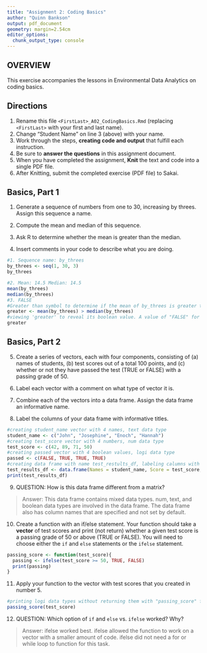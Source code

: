 ```yaml
---
title: "Assignment 2: Coding Basics"
author: "Quinn Bankson"
output: pdf_document
geometry: margin=2.54cm
editor_options: 
  chunk_output_type: console
---
```


## OVERVIEW

This exercise accompanies the lessons in Environmental Data Analytics on coding basics.

## Directions

1.  Rename this file `<FirstLast>_A02_CodingBasics.Rmd` (replacing `<FirstLast>` with your first and last name).
2.  Change "Student Name" on line 3 (above) with your name.
3.  Work through the steps, **creating code and output** that fulfill each instruction.
4.  Be sure to **answer the questions** in this assignment document.
5.  When you have completed the assignment, **Knit** the text and code into a single PDF file.
6.  After Knitting, submit the completed exercise (PDF file) to Sakai.

## Basics, Part 1

1.  Generate a sequence of numbers from one to 30, increasing by threes. Assign this sequence a name.

2.  Compute the mean and median of this sequence.

3.  Ask R to determine whether the mean is greater than the median.

4.  Insert comments in your code to describe what you are doing.

```r
#1. Sequence name: by_threes
by_threes <- seq(1, 30, 3)
by_threes

#2. Mean: 14.5 Median: 14.5
mean(by_threes)
median(by_threes)
#3. FALSE 
#Greater than symbol to determine if the mean of by_threes is greater then the median of by_threes. Arrow to 'greater' assigns the boolean value to a value called 'greater'
greater <- mean(by_threes) > median(by_threes)
#viewing 'greater' to reveal its boolean value. A value of "FALSE" for the object greater indicates that the mean is NOT greater than the median. 
greater
```

## Basics, Part 2

5.  Create a series of vectors, each with four components, consisting of (a) names of students, (b) test scores out of a total 100 points, and (c) whether or not they have passed the test (TRUE or FALSE) with a passing grade of 50.

6.  Label each vector with a comment on what type of vector it is.

7.  Combine each of the vectors into a data frame. Assign the data frame an informative name.

8.  Label the columns of your data frame with informative titles.

```r
#creating student_name vector with 4 names, text data type
student_name <- c("John", "Josephine", "Enoch", "Hannah")
#creating test_score vector with 4 numbers, num data type
test_score <- c(42, 89, 71, 50)
#creating passed vector with 4 boolean values, logi data type
passed <- c(FALSE, TRUE, TRUE, TRUE)
#creating data frame with name test_restults_df, labeling calumns with informative titles
test_results_df <- data.frame(Names = student_name, Score = test_score, Passes = passed)
print(test_results_df)
```

9.  QUESTION: How is this data frame different from a matrix?

> Answer: This data frame contains mixed data types. num, text, and boolean data types are involved in the data frame. The data frame also has column names that are specified and not set by default. 

10. Create a function with an if/else statement. Your function should take a **vector** of test scores and print (not return) whether a given test score is a passing grade of 50 or above (TRUE or FALSE). You will need to choose either the `if` and `else` statements or the `ifelse` statement. 

```r
passing_score <- function(test_score){
  passing <- ifelse(test_score >= 50, TRUE, FALSE)
  print(passing)
}
```


11. Apply your function to the vector with test scores that you created in number 5.


```r
#printing logi data types without returning them with "passing_score" function
passing_score(test_score)

```

12. QUESTION: Which option of `if` and `else` vs. `ifelse` worked? Why?

> Answer: ifelse worked best. ifelse allowed the function to work on a vector with a smaller amount of code. ifelse did not need a for or while loop to function for this task. 

